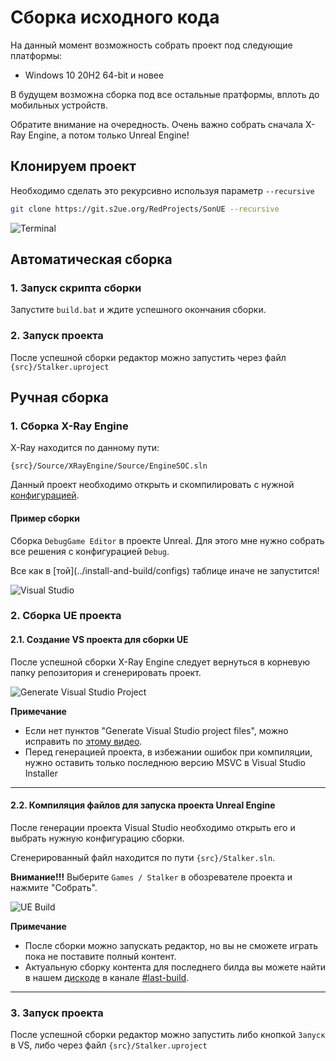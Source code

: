 
# Сборка исходного кода

На данный момент возможность собрать проект под следующие платформы:

- Windows 10 20H2 64-bit и новее

В будущем возможна сборка под все остальные пратформы, вплоть до мобильных устройств.

<Callout type="info" emoji="ℹ️">
  Обратите внимание на очередность. Очень важно собрать сначала X-Ray Engine, а потом только Unreal Engine!
</Callout>

## Клонируем проект

Необходимо сделать это рекурсивно используя параметр `--recursive`

```bash
git clone https://git.s2ue.org/RedProjects/SonUE --recursive
```

![Terminal](./build.ru/img/git-clone.png)

## Автоматическая сборка

### 1. Запуск скрипта сборки

Запустите `build.bat` и ждите успешного окончания сборки.

### 2. Запуск проекта

После успешной сборки редактор можно запустить через файл `{src}/Stalker.uproject`

## Ручная сборка

### 1. Сборка X-Ray Engine

X-Ray находится по данному пути:

```path
{src}/Source/XRayEngine/Source/EngineSOC.sln
```

Данный проект необходимо открыть и скомпилировать с нужной [конфигурацией](../install-and-build/configs).

#### Пример сборки

Сборка `DebugGame Editor` в проекте Unreal. Для этого мне нужно собрать все решения с конфигурацией `Debug`.

<Callout type="warning" emoji="⚠️">
  Все как в [той](../install-and-build/configs) таблице иначе не запустится!
</Callout>

![Visual Studio](./build.ru/img/xray-build.png)

### 2. Сборка UE проекта

#### 2.1. Создание VS проекта для сборки UE

После успешной сборки X-Ray Engine следует вернуться в корневую папку репозитория и сгенерировать проект.

![Generate Visual Studio Project](./build.ru/img/generate-vs-project.png)

**Примечание**

- Если нет пунктов "Generate Visual Studio project files", можно исправить по [этому видео](https://www.youtube.com/watch?v=MZu5EB2UfiA).
- Перед генерацией проекта, в избежании ошибок при компиляции, нужно оставить только последнюю версию MSVC в Visual Studio Installer

---

#### 2.2. Компиляция файлов для запуска проекта Unreal Engine

После генерации проекта Visual Studio необходимо открыть его и выбрать нужную конфигурацию сборки.

Сгенерированный файл находится по пути `{src}/Stalker.sln`.

**Внимание!!!** Выберите `Games / Stalker` в обозревателе проекта и нажмите "Собрать".

![UE Build](./build.ru/img/ue-build.png)

**Примечание**

- После сборки можно запускать редактор, но вы не сможете играть пока не поставите полный контент.
- Актуальную сборку контента для последнего билда вы можете найти в нашем [дискоде](https://discord.gg/red-projects-530968529311367178) в канале [#last-build](https://discord.com/channels/530968529311367178/1085389969675268196).

---

### 3. Запуск проекта

После успешной сборки редактор можно запустить либо кнопкой `Запуск` в VS, либо через файл `{src}/Stalker.uproject`
